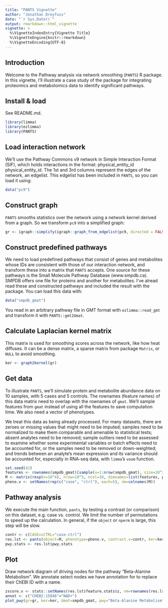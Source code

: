```yaml
---
title: "PANTS Vignette"
author: "Jonathan Dreyfuss"
date: "`r Sys.Date()`"
output: rmarkdown::html_vignette
vignette: >
  %\VignetteIndexEntry{Vignette Title}
  %\VignetteEngine{knitr::rmarkdown}
  %\VignetteEncoding{UTF-8}
---
```


## Introduction
Welcome to the Pathway analysis via network smoothing (`PANTS`) R package. In this vignette, I'll illustrate a case study of the package for integrating proteomics and metabolomics data to identify significant pathways.

## Install & load
See README.md.

```r
library(limma)
library(ezlimma)
library(PANTS)
```

## Load interaction network
We'll use the Pathway Commons v9 network in Simple Interaction Format (SIF), which holds interactions in the format: physical_entity_id <relationship type> physical_entity_id. The 1st and 3rd columns represent the edges of the network, an edgelist. This edgelist has been included in `PANTS`, so you can load it using:
```r
data("pc9")
```

## Construct graph
`PANTS` smooths statistics over the network using a network kernel derived from a graph. So we transform `pc9` into a simplified graph:
```r
gr <- igraph::simplify(igraph::graph_from_edgelist(pc9, directed = FALSE))
```

## Construct predefined pathways
We need to load predefined pathways that consist of genes and metabolites whose IDs are consistent with those of our interaction network, and transform these into a matrix that `PANTS` accepts. One source for these pathways is the Small Molecule Pathway Database (www.smpdb.ca). SMPDB offers one file for proteins and another for metabolites. I've alread read these and constructed pathways and included the result with the package. You can load this data with:
```r
data("smpdb_gmat")
```

You read in an arbitrary pathway file in GMT format with `ezlimma::read_gmt` and transform it with `PANTS::gmt2Gmat`.

## Calculate Laplacian kernel matrix
This matrix is used for smoothing scores across the network, like how heat diffuses. It can be a dense matrix, a sparse matrix from package `Matrix`, or `NULL` to avoid smoothing.

```r
ker <- graph2kernel(gr)
```

## Get data
To illustrate `PANTS`, we'll simulate protein and metabolite abundance data on 10 samples, with 5 cases and 5 controls. The rownames (feature names) of this data matrix need to overlap with the rownames of `gmat`. We'll sample features from `gmat` instead of using all the features to save computation time. We also need a vector of phenotypes.

We treat this data as being already processed. For many datasets, there are zeroes or missing values that might need to be imputed; samples need to be normalized to make them comparable and amenable to statistical tests; absent analytes need to be removed; sample outliers need to be assessed to examine whether some experimental variables or batch effects need to be accounted for, or the samples need to be removed or down-weighted; and trends between an analyte's mean expression and its variance should be accounted for, especially in RNA-seq data, with `limma`'s `voom` function.

```r
set.seed(42)
features <- rownames(smpdb_gmat)[sample(x=1:nrow(smpdb_gmat), size=10^3)]
M <- matrix(rexp(n=10^4), nrow=10^3, ncol=10, dimnames=list(features, paste0("s", 1:10)))
pheno.v <- setNames(rep(c("case", "ctrl"), each=5), nm=colnames(M))
```

## Pathway analysis
We execute the main function, `pants`, by testing a contrast (or comparison) on this dataset, e.g. case vs. control. We limit the number of permutations to speed up the calculation. In general, if the `object` or `nperm` is large, this step will be slow.
```r
contr <- c(CASEvsCTRL="case-ctrl")
res.lst <- pants(object=M, phenotype=pheno.v, contrast.v=contr, ker=ker, Gmat=smpdb_gmat, nperm=50)
pwy.stats <- res.lst$pwy.stats
```

## Plot
Draw network diagram of driving nodes for the pathway "Beta-Alanine Metabolism". We annotate select nodes we have annotation for to replace their ChEBI ID with a name.
```r
zscore.v <- stats::setNames(res.lst$feature.stats$z, nm=rownames(res.lst$feature.stats))
annot <- c("CHEBI:15846"="NAD+")
plot_pwy(gr=gr, ker=ker, Gmat=smpdb_gmat, pwy="Beta-Alanine Metabolism", zscore.v=zscore.v, annot.v=annot, ntop=5, name=NA)
```